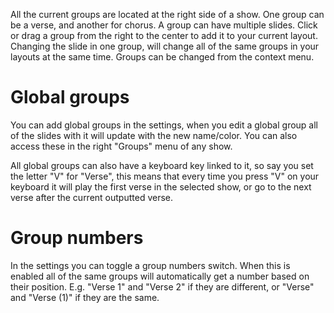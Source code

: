 All the current groups are located at the right side of a show. One group can be a verse, and another for chorus. A group can have multiple slides. Click or drag a group from the right to the center to add it to your current layout. Changing the slide in one group, will change all of the same groups in your layouts at the same time. Groups can be changed from the context menu.

# Global groups
You can add global groups in the settings, when you edit a global group all of the slides with it will update with the new name/color. You can also access these in the right "Groups" menu of any show.

All global groups can also have a keyboard key linked to it, so say you set the letter "V" for "Verse", this means that every time you press "V" on your keyboard it will play the first verse in the selected show, or go to the next verse after the current outputted verse.

# Group numbers
In the settings you can toggle a group numbers switch. When this is enabled all of the same groups will automatically get a number based on their position. E.g. "Verse 1" and "Verse 2" if they are different, or "Verse" and "Verse (1)" if they are the same.

